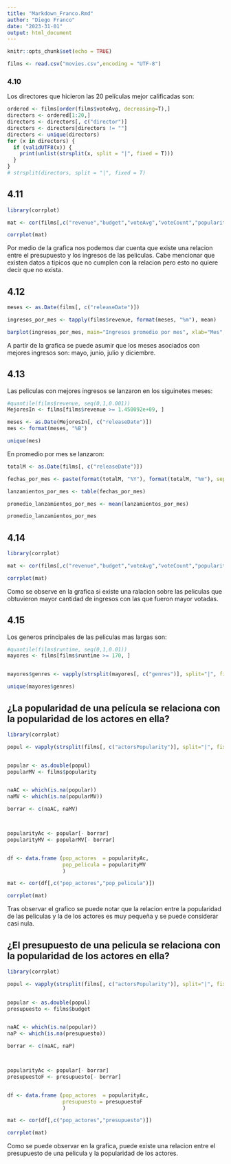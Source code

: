 ```yaml
---
title: "Markdown_Franco.Rmd"
author: "Diego Franco"
date: "2023-31-01"
output: html_document
---
```


```r
knitr::opts_chunk$set(echo = TRUE)
```
```r
films <- read.csv("movies.csv",encoding = "UTF-8")
```

### 4.10

Los directores que hicieron las 20 películas mejor 
calificadas son:
```r
ordered <- films[order(films$voteAvg, decreasing=T),]
directors <- ordered[1:20,]
directors <- directors[, c("director")]
directors <- directors[directors != ""]
directors <- unique(directors)
for (x in directors) {
  if (validUTF8(x)) {
    print(unlist(strsplit(x, split = "|", fixed = T)))
  }
}
# strsplit(directors, split = "|", fixed = T) 
```

## 4.11
```r
library(corrplot)

mat <- cor(films[,c("revenue","budget","voteAvg","voteCount","popularity","genresAmount")])

corrplot(mat)
```

Por medio de la grafica nos podemos dar cuenta que existe una relacion entre el presupuesto y los ingresos de las peliculas. Cabe mencionar que existen datos a tipicos que no cumplen con la relacion pero esto no quiere decir que no exista.



## 4.12

```r

meses <- as.Date(films[, c("releaseDate")])

ingresos_por_mes <- tapply(films$revenue, format(meses, "%m"), mean)

barplot(ingresos_por_mes, main="Ingresos promedio por mes", xlab="Mes", ylab="Ingresos promedio")
```

 A partir de la grafica se puede asumir que los meses asociados con mejores ingresos son: mayo, junio, julio y diciembre.



## 4.13
Las peliculas con mejores ingresos se lanzaron en los siguinetes meses:
```r
#quantile(films$revenue, seq(0,1,0.001))
MejoresIn <- films[films$revenue >= 1.450092e+09, ]

meses <- as.Date(MejoresIn[, c("releaseDate")])
mes <- format(meses, "%B")

unique(mes)


```
En promedio por mes se lanzaron:
```r

totalM <- as.Date(films[, c("releaseDate")])

fechas_por_mes <- paste(format(totalM, "%Y"), format(totalM, "%m"), sep="-")

lanzamientos_por_mes <- table(fechas_por_mes)

promedio_lanzamientos_por_mes <- mean(lanzamientos_por_mes)

promedio_lanzamientos_por_mes


```

## 4.14

```r
library(corrplot)

mat <- cor(films[,c("revenue","budget","voteAvg","voteCount","popularity","genresAmount")])

corrplot(mat)
```

Como se observe en la grafica si existe una ralacion sobre las peliculas que obtuvieron mayor cantidad de ingresos con las que fueron mayor votadas.


## 4.15
Los generos principales de las peliculas mas largas son:

```r
#quantile(films$runtime, seq(0,1,0.01))
mayores <- films[films$runtime >= 170, ]


mayores$genres <- vapply(strsplit(mayores[, c("genres")], split="|", fixed = T), '[', 1, FUN.VALUE = character(1))

unique(mayores$genres)


```



## ¿La popularidad de una película se relaciona con la popularidad de los actores en ella?
```r
library(corrplot)

popul <- vapply(strsplit(films[, c("actorsPopularity")], split="|", fixed = T), '[', 1, FUN.VALUE = character(1))


popular <- as.double(popul)
popularMV <- films$popularity


naAC <- which(is.na(popular))
naMV <- which(is.na(popularMV))

borrar <- c(naAC, naMV)



popularityAc <- popular[- borrar] 
popularityMV <- popularMV[- borrar] 


df <- data.frame (pop_actores  = popularityAc,
                  pop_pelicula = popularityMV
                  )

mat <- cor(df[,c("pop_actores","pop_pelicula")])

corrplot(mat)

```

Tras observar el grafico se puede notar que la relacion entre la popularidad de las peliculas y la de los actores es muy pequeña y se puede considerar casi nula.


## ¿El presupuesto de una pelicula se relaciona con la popularidad de los actores en ella?
```r
library(corrplot)

popul <- vapply(strsplit(films[, c("actorsPopularity")], split="|", fixed = T), '[', 1, FUN.VALUE = character(1))


popular <- as.double(popul)
presupuesto <- films$budget


naAC <- which(is.na(popular))
naP <- which(is.na(presupuesto))

borrar <- c(naAC, naP)



popularityAc <- popular[- borrar] 
presupuestoF <- presupuesto[- borrar] 


df <- data.frame (pop_actores  = popularityAc,
                  presupuesto = presupuestoF
                  )

mat <- cor(df[,c("pop_actores","presupuesto")])

corrplot(mat)

```

Como se puede observar en la grafica, puede existe una relacion entre el presupuesto de una pelicula y la popularidad de los actores.



